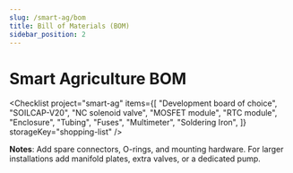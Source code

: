 ```yaml
---
slug: /smart-ag/bom
title: Bill of Materials (BOM)
sidebar_position: 2
---
```



<!-- docs/smart-ag/bom.mdx -->

# Smart Agriculture BOM

<Checklist 
project="smart-ag"
items={[
    "Development board of choice",
    "SOILCAP-V20",
    "NC solenoid valve",
    "MOSFET module",
    "RTC module",
    "Enclosure",
    "Tubing",
    "Fuses",
    "Multimeter",
    "Soldering Iron",
]} storageKey="shopping-list" />

**Notes**: Add spare connectors, O-rings, and mounting hardware. For larger installations add manifold plates, extra valves, or a dedicated pump.
